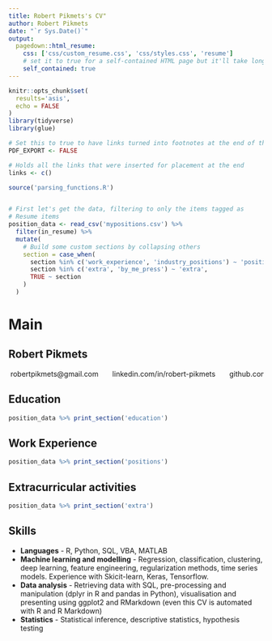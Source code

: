 ```yaml
---
title: Robert Pikmets's CV"
author: Robert Pikmets
date: "`r Sys.Date()`"
output:
  pagedown::html_resume:
    css: ['css/custom_resume.css', 'css/styles.css', 'resume']
    # set it to true for a self-contained HTML page but it'll take longer to render
    self_contained: true
---
```



```r
knitr::opts_chunk$set(
  results='asis', 
  echo = FALSE
)
library(tidyverse)
library(glue)

# Set this to true to have links turned into footnotes at the end of the document
PDF_EXPORT <- FALSE

# Holds all the links that were inserted for placement at the end
links <- c()

source('parsing_functions.R')


# First let's get the data, filtering to only the items tagged as
# Resume items
position_data <- read_csv('mypositions.csv') %>% 
  filter(in_resume) %>% 
  mutate(
    # Build some custom sections by collapsing others
    section = case_when(
      section %in% c('work_experience', 'industry_positions') ~ 'positions', 
      section %in% c('extra', 'by_me_press') ~ 'extra',
      TRUE ~ section
    )
  ) 

```


Main
================================================================================

Robert Pikmets {#title}
--------------------------------------------------------------------------------

<pre style="font:inherit">
<i class="fa fa-envelope"></i> robertpikmets@gmail.com      <i class="fab fa-linkedin-in"></i> linkedin.com/in/robert-pikmets      <i class="fa fa-github"></i> github.com/robertpikmets      <i class="fa fa-phone"></i> +372 5332 7319
</pre>

Education {data-icon=graduation-cap data-concise=true}
--------------------------------------------------------------------------------

```r
position_data %>% print_section('education')
```



Work Experience {data-icon=suitcase}
--------------------------------------------------------------------------------

```r
position_data %>% print_section('positions')
```

Extracurricular activities {data-icon=chess-knight}
--------------------------------------------------------------------------------


```r
position_data %>% print_section('extra')
```


Skills  {data-icon=laptop}
--------------------------------------------------------------------------------

<div class="tech">
- <b>Languages</b> - R, Python, SQL, VBA, MATLAB
- <b>Machine learning and modelling</b> - Regression, classification, clustering, deep learning, feature engineering, regularization methods, time series models. Experience with Skicit-learn, Keras, Tensorflow.
- <b>Data analysis</b> - Retrieving data with SQL, pre-processing and manipulation (dplyr in R and pandas in Python), visualisation and presenting using ggplot2 and RMarkdown (even this CV is automated with R and R Markdown)
- <b>Statistics</b> - Statistical inference, descriptive statistics, hypothesis testing
</div>
